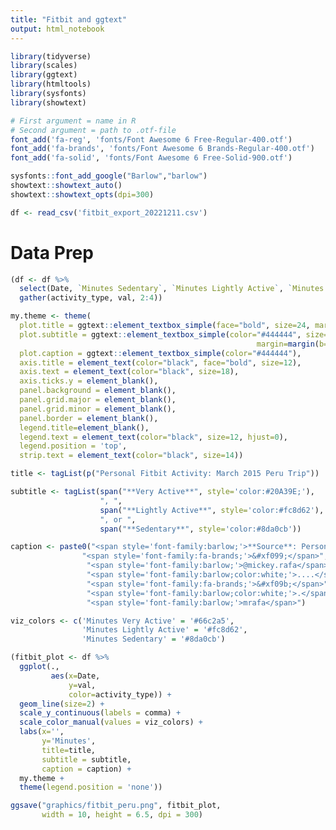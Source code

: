 ```yaml
---
title: "Fitbit and ggtext"
output: html_notebook
---
```


```r
library(tidyverse)
library(scales)
library(ggtext)
library(htmltools)
library(sysfonts)
library(showtext)
```

```r
# First argument = name in R
# Second argument = path to .otf-file
font_add('fa-reg', 'fonts/Font Awesome 6 Free-Regular-400.otf')
font_add('fa-brands', 'fonts/Font Awesome 6 Brands-Regular-400.otf')
font_add('fa-solid', 'fonts/Font Awesome 6 Free-Solid-900.otf')
```

```r
sysfonts::font_add_google("Barlow","barlow")
showtext::showtext_auto()
showtext::showtext_opts(dpi=300)
```

```r
df <- read_csv('fitbit_export_20221211.csv')
```

# Data Prep

```r
(df <- df %>%
  select(Date, `Minutes Sedentary`, `Minutes Lightly Active`, `Minutes Very Active`) %>% 
  gather(activity_type, val, 2:4))
```

```r
my.theme <- theme(
  plot.title = ggtext::element_textbox_simple(face="bold", size=24, margin=margin(b=5)),
  plot.subtitle = ggtext::element_textbox_simple(color="#444444", size=14, 
                                                       margin=margin(b=10)),
  plot.caption = ggtext::element_textbox_simple(color="#444444"),
  axis.title = element_text(color="black", face="bold", size=12), 
  axis.text = element_text(color="black", size=18), 
  axis.ticks.y = element_blank(), 
  panel.background = element_blank(),
  panel.grid.major = element_blank(),
  panel.grid.minor = element_blank(),
  panel.border = element_blank(), 
  legend.title=element_blank(), 
  legend.text = element_text(color="black", size=12, hjust=0),
  legend.position = 'top',
  strip.text = element_text(color="black", size=14))
```

```r
title <- tagList(p("Personal Fitbit Activity: March 2015 Peru Trip"))

subtitle <- tagList(span("**Very Active**", style='color:#20A39E;'),
                    ", ",
                    span("**Lightly Active**", style='color:#fc8d62'),
                    ", or ",
                    span("**Sedentary**", style='color:#8da0cb'))

caption <- paste0("<span style='font-family:barlow;'>**Source**: Personal Fitbit data</span><br>",
                "<span style='font-family:fa-brands;'>&#xf099;</span>",
                 "<span style='font-family:barlow;'>@mickey.rafa</span>",
                 "<span style='font-family:barlow;color:white;'>....</span>",
                 "<span style='font-family:fa-brands;'>&#xf09b;</span>",
                 "<span style='font-family:barlow;color:white;'>.</span>",
                 "<span style='font-family:barlow;'>mrafa</span>")
```

```r
viz_colors <- c('Minutes Very Active' = '#66c2a5', 
                'Minutes Lightly Active' = '#fc8d62', 
                'Minutes Sedentary' = '#8da0cb')
```


```r
(fitbit_plot <- df %>% 
  ggplot(.,
         aes(x=Date,
             y=val,
             color=activity_type)) + 
  geom_line(size=2) + 
  scale_y_continuous(labels = comma) + 
  scale_color_manual(values = viz_colors) + 
  labs(x='',
       y='Minutes',
       title=title,
       subtitle = subtitle,
       caption = caption) + 
  my.theme + 
  theme(legend.position = 'none'))
```

```r
ggsave("graphics/fitbit_peru.png", fitbit_plot,
       width = 10, height = 6.5, dpi = 300)
```
